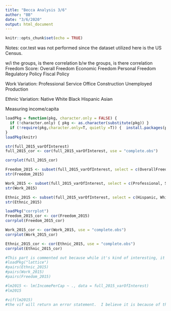 ```yaml
---
title: "Becca Analysis 3/6"
author: "BB"
date: "3/6/2020"
output: html_document
---
```


```r
knitr::opts_chunk$set(echo = TRUE)
```
Notes: cor.test was not performed since the dataset utilized here is the US Census.

w/i the groups, is there correlation
b/w the groups, is there correlation
Freedom Score:
Overall Freedom
Economic Freedom
Personal Freedom
Regulatory Policy
Fiscal Policy

Work Variation:
Professional
Service
Office
Construction
Unemployed
Production

Ethnic Variation:
Native
White
Black
Hispanic
Asian

Measuring income/capita

```r
loadPkg = function(pkg, character.only = FALSE) { 
  if (!character.only) { pkg <- as.character(substitute(pkg)) }
  if (!require(pkg,character.only=T, quietly =T)) {  install.packages(pkg,dep=T,repos="http://cran.us.r-project.org"); if(!require(pkg,character.only=T)) stop("Package not found") } 
}
loadPkg(knitr)
```

```r
str(full_2015_varOfInterest)
full_2015_cor <- cor(full_2015_varOfInterest, use = "complete.obs")
```

```r
corrplot(full_2015_cor)
```

```r
Freedom_2015 <- subset(full_2015_varOfInterest, select = c(OverallFreedom, EconomicFreedom, PersonalFreedom, RegulatoryPolicy, FiscalPolicy, IncomePerCap))
str(Freedom_2015)

Work_2015 <- subset(full_2015_varOfInterest, select = c(Professional, Service, Office, Construction, Production, Unemployment, IncomePerCap))
str(Work_2015)

Ethnic_2015 <- subset(full_2015_varOfInterest, select = c(Hispanic, White, Black, Native, Asian, IncomePerCap))
str(Ethnic_2015)
```


```r
loadPkg("corrplot")
Freedom_2015_cor <- cor(Freedom_2015)
corrplot(Freedom_2015_cor)
```


```r
Work_2015_cor <- cor(Work_2015, use = "complete.obs")
corrplot(Work_2015_cor)
```


```r
Ethnic_2015_cor <- cor(Ethnic_2015, use = "complete.obs")
corrplot(Ethnic_2015_cor)
```


```r
#This part is commented out because while it's kind of interesting, it takes a long time for each lattice (since it's looking at 70k obs)
#loadPkg("lattice")
#pairs(Ethnic_2015)
#pairs(Work_2015)
#pairs(Freedom_2015)
```

```r
#lm2015 <- lm(IncomePerCap ~ ., data = full_2015_varOfInterest)
#lm2015

#vif(lm2015)
#the vif will return an error statement.  I believe it is because of the NA values for the coefficients in the lm
```





